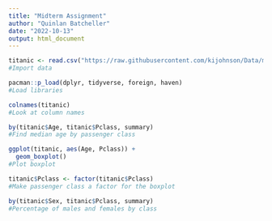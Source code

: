 ```yaml
---
title: "Midterm Assignment"
author: "Quinlan Batcheller"
date: "2022-10-13"
output: html_document
---
```


```r
titanic <- read.csv("https://raw.githubusercontent.com/kijohnson/Data/main/titanic.csv")
#Import data
```

```r
pacman::p_load(dplyr, tidyverse, foreign, haven)
#Load libraries
```

```r
colnames(titanic)
#Look at column names
```

```r
by(titanic$Age, titanic$Pclass, summary)
#Find median age by passenger class
```

```r
ggplot(titanic, aes(Age, Pclass)) +
  geom_boxplot()
#Plot boxplot
```

```r
titanic$Pclass <- factor(titanic$Pclass)
#Make passenger class a factor for the boxplot
```

```r
by(titanic$Sex, titanic$Pclass, summary)
#Percentage of males and females by class
```

